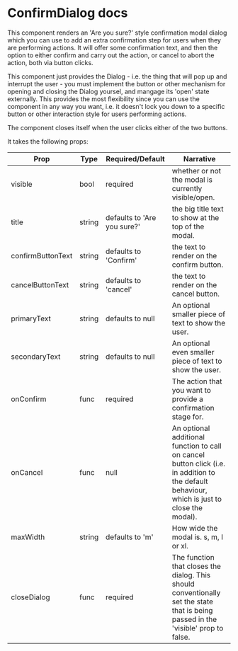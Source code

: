 # ConfirmDialog docs

This component renders an 'Are you sure?' style confirmation modal dialog which you can use to add an extra confirmation step for users when they are performing actions.
It will offer some confirmation text, and then the option to either confirm and carry out the action, or cancel to abort the action, both via button clicks.

This component just provides the Dialog - i.e. the thing that will pop up and interrupt the user - you must implement the button or other mechanism for opening and closing the Dialog yoursel, and mangage its 'open' state externally. 
This provides the most flexibility since you can use the component in any way you want, i.e. it doesn't lock you down to a specific button or other interaction style for users performing actions.

The component closes itself when the user clicks either of the two buttons.

It takes the following props:

| Prop   |Type | Required/Default | Narrative
| -------|-----|------------------|--------------------        
| visible | bool | required | whether or not the modal is currently visible/open.
| title | string | defaults to 'Are you sure?' | the big title text to show at the top of the modal.
| confirmButtonText | string | defaults to 'Confirm' | the text to render on the confirm button.
| cancelButtonText | string | defaults to 'cancel' | the text to render on the cancel button.
| primaryText | string | defaults to null | An optional smaller piece of text to show the user.
| secondaryText | string | defaults to null | An optional even smaller piece of text to show the user.
| onConfirm | func | required | The action that you want to provide a confirmation stage for.
| onCancel | func | null | An optional additional function to call on cancel button click (i.e. in addition to the default behaviour, which is just to close the modal).
| maxWidth | string | defaults to 'm' | How wide the modal is. s, m, l or xl.
| closeDialog | func | required | The function that closes the dialog. This should conventionally set the state that is being passed in the 'visible' prop to false.